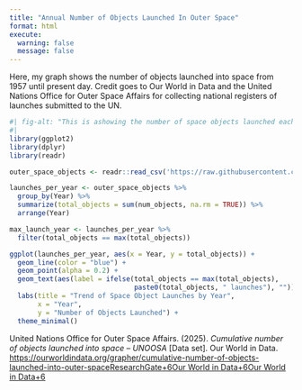 ```yaml
---
title: "Annual Number of Objects Launched In Outer Space"
format: html
execute: 
  warning: false
  message: false
---
```


Here, my graph shows the number of objects launched into space from 1957 until present day. Credit goes to Our World in Data and the United Nations Office for Outer Space Affairs for collecting national registers of launches submitted to the UN.

```r

#| fig-alt: "This is ashowing the number of space objects launched each year from the dataset. There is a general upward trend, with a notable peak in the most recent year."
#|
library(ggplot2)
library(dplyr)
library(readr)

outer_space_objects <- readr::read_csv('https://raw.githubusercontent.com/rfordatascience/tidytuesday/main/data/2024/2024-04-23/outer_space_objects.csv')

launches_per_year <- outer_space_objects %>%
  group_by(Year) %>%
  summarize(total_objects = sum(num_objects, na.rm = TRUE)) %>%
  arrange(Year)

max_launch_year <- launches_per_year %>%
  filter(total_objects == max(total_objects))

ggplot(launches_per_year, aes(x = Year, y = total_objects)) +
  geom_line(color = "blue") +
  geom_point(alpha = 0.2) +
  geom_text(aes(label = ifelse(total_objects == max(total_objects), 
                               paste0(total_objects, " launches"), ""))) +
  labs(title = "Trend of Space Object Launches by Year",
       x = "Year",
       y = "Number of Objects Launched") +
  theme_minimal()
```

United Nations Office for Outer Space Affairs. (2025). *Cumulative number of objects launched into space – UNOOSA* \[Data set\]. Our World in Data. <https://ourworldindata.org/grapher/cumulative-number-of-objects-launched-into-outer-space>[[ResearchGate+6Our World in Data+6Our World in Data+6]{.underline}](https://ourworldindata.org/grapher/cumulative-number-of-objects-launched-into-outer-space?utm_source=chatgpt.com)
